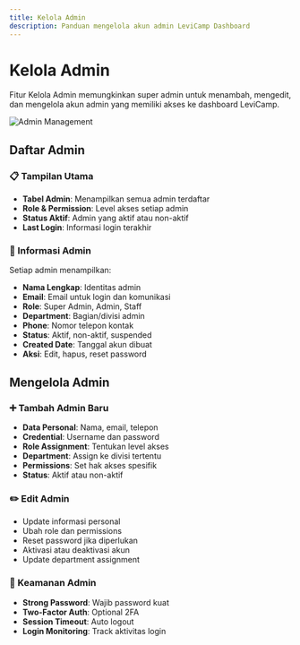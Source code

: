 ```yaml
---
title: Kelola Admin
description: Panduan mengelola akun admin LeviCamp Dashboard
---
```


# Kelola Admin

Fitur Kelola Admin memungkinkan super admin untuk menambah, mengedit, dan mengelola akun admin yang memiliki akses ke dashboard LeviCamp.

![Admin Management](/admin-dashboard/admin.jpg)

## Daftar Admin

### 📋 Tampilan Utama
- **Tabel Admin**: Menampilkan semua admin terdaftar
- **Role & Permission**: Level akses setiap admin
- **Status Aktif**: Admin yang aktif atau non-aktif
- **Last Login**: Informasi login terakhir

### 👤 Informasi Admin
Setiap admin menampilkan:
- **Nama Lengkap**: Identitas admin
- **Email**: Email untuk login dan komunikasi
- **Role**: Super Admin, Admin, Staff
- **Department**: Bagian/divisi admin
- **Phone**: Nomor telepon kontak
- **Status**: Aktif, non-aktif, suspended
- **Created Date**: Tanggal akun dibuat
- **Aksi**: Edit, hapus, reset password

## Mengelola Admin

### ➕ Tambah Admin Baru
- **Data Personal**: Nama, email, telepon
- **Credential**: Username dan password
- **Role Assignment**: Tentukan level akses
- **Department**: Assign ke divisi tertentu
- **Permissions**: Set hak akses spesifik
- **Status**: Aktif atau non-aktif

### ✏️ Edit Admin
- Update informasi personal
- Ubah role dan permissions
- Reset password jika diperlukan
- Aktivasi atau deaktivasi akun
- Update department assignment

### 🔐 Keamanan Admin
- **Strong Password**: Wajib password kuat
- **Two-Factor Auth**: Optional 2FA
- **Session Timeout**: Auto logout
- **Login Monitoring**: Track aktivitas login